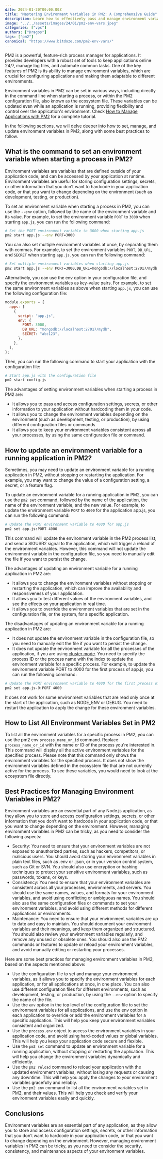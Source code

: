 ```yaml
---
date: 2024-01-20T00:00:00Z
title: "Mastering Environment Variables in PM2: A Comprehensive Guide"
description: Learn how to effectively pass and manage environment variables in PM2. This guide covers commands, configuration files, updating variables, best practices, and more."
image: "../../assets/images/24/01/pm2-env-vars.jpeg"
categories: ["vps"]
authors: ["Dragos"]
tags: ["pm2"]
canonical: "https://www.bitdoze.com/pm2-env-vars/"
---
```


PM2 is a powerful, feature-rich process manager for applications. It provides developers with a robust set of tools to keep applications online 24/7, manage log files, and automate common tasks. One of the key features of PM2 is its ability to manage environment variables, which are crucial for configuring applications and making them adaptable to different environments.

Environment variables in PM2 can be set in various ways, including directly in the command line when starting a process, or within the PM2 configuration file, also known as the ecosystem file. These variables can be updated even while an application is running, providing flexibility and control over the application's environment.
Check [How to Manage Applications with PM2](https://www.bitdoze.com/pm2-manage-apps/) for a complete tutorial.

In the following sections, we will delve deeper into how to set, manage, and update environment variables in PM2, along with some best practices to follow.

## What is the command to set an environment variable when starting a process in PM2?

Environment variables are variables that are defined outside of your application code, and can be accessed by your application at runtime. Environment variables are useful for storing configuration settings, secrets, or other information that you don’t want to hardcode in your application code, or that you want to change depending on the environment (such as development, testing, or production).

To set an environment variable when starting a process in PM2, you can use the `--env` option, followed by the name of the environment variable and its value. For example, to set the environment variable `PORT` to `3000` when starting `app.js`, you can run the following command:

```sh
# Set the PORT environment variable to 3000 when starting app.js
pm2 start app.js --env PORT=3000
```

You can also set multiple environment variables at once, by separating them with commas. For example, to set the environment variables `PORT`, `DB_URL`, and `SECRET` when starting `app.js`, you can run the following command:

```sh
# Set multiple environment variables when starting app.js
pm2 start app.js --env PORT=3000,DB_URL=mongodb://localhost:27017/mydb,SECRET=abc123
```

Alternatively, you can use the env option in your configuration file, and specify the environment variables as key-value pairs. For example, to set the same environment variables as above when starting `app.js`, you can use the following configuration file:

```js
module.exports = {
  apps: [
    {
      script: "app.js",
      env: {
        PORT: 3000,
        DB_URL: "mongodb://localhost:27017/mydb",
        SECRET: "abc123",
      },
    },
  ],
};
```

Then, you can run the following command to start your application with the configuration file:

```sh
# Start app.js with the configuration file
pm2 start config.js
```

The advantages of setting environment variables when starting a process in PM2 are:

- It allows you to pass and access configuration settings, secrets, or other information to your application without hardcoding them in your code.
- It allows you to change the environment variables depending on the environment (such as development, testing, or production), by using different configuration files or commands.
- It allows you to keep your environment variables consistent across all your processes, by using the same configuration file or command.

## How to update an environment variable for a running application in PM2?

Sometimes, you may need to update an environment variable for a running application in PM2, without stopping or restarting the application. For example, you may want to change the value of a configuration setting, a secret, or a feature flag.

To update an environment variable for a running application in PM2, you can use the `pm2 set` command, followed by the name of the application, the name of the environment variable, and the new value. For example, to update the environment variable `PORT` to `4000` for the application app.js, you can run the following command:

```sh
# Update the PORT environment variable to 4000 for app.js
pm2 set app.js:PORT 4000
```

This command will update the environment variable in the PM2 process list, and send a SIGUSR2 signal to the application, which will trigger a reload of the environment variables. However, this command will not update the environment variable in the configuration file, so you need to manually edit the file if you want to persist the change.

The advantages of updating an environment variable for a running application in PM2 are:

- It allows you to change the environment variables without stopping or restarting the application, which can improve the availability and responsiveness of your application.
- It allows you to test different values of the environment variables, and see the effects on your application in real time.
- It allows you to override the environment variables that are set in the configuration file, or the system, for a specific application.

The disadvantages of updating an environment variable for a running application in PM2 are:

- It does not update the environment variable in the configuration file, so you need to manually edit the file if you want to persist the change.
- It does not update the environment variable for all the processes of the application, if you are using [cluster mode](https://www.bitdoze.com/pm2-fork-cluster/). You need to specify the process ID or the process name with the index to update the environment variable for a specific process. For example, to update the environment variable PORT to 4000 for the first process of app.js, you can run the following command:

```sh
# Update the PORT environment variable to 4000 for the first process of app.js
pm2 set app.js-0:PORT 4000
```

It does not work for some environment variables that are read only once at the start of the application, such as NODE_ENV or DEBUG. You need to restart the application to apply the change for these environment variables.

## How to List All Environment Variables Set in PM2

To list all the environment variables for a specific process in PM2, you can use the pm2 env `process_name_or_id` command. Replace `process_name_or_id` with the name or ID of the process you're interested in. This command will display all the active environment variables for the specified process.
Please note that this command only shows the environment variables for the specified process. It does not show the environment variables defined in the ecosystem file that are not currently active for the process. To see these variables, you would need to look at the ecosystem file directly.

## Best Practices for Managing Environment Variables in PM2?

Environment variables are an essential part of any Node.js application, as they allow you to store and access configuration settings, secrets, or other information that you don’t want to hardcode in your application code, or that you want to change depending on the environment. However, managing environment variables in PM2 can be tricky, as you need to consider the following aspects:

- Security: You need to ensure that your environment variables are not exposed to unauthorized parties, such as hackers, competitors, or malicious users. You should avoid storing your environment variables in plain text files, such as .env or .json, or in your version control system, such as Git or SVN. You should also use encryption or hashing techniques to protect your sensitive environment variables, such as passwords, tokens, or keys.
- Consistency: You need to ensure that your environment variables are consistent across all your processes, environments, and servers. You should use the same names, values, and formats for your environment variables, and avoid using conflicting or ambiguous names. You should also use the same configuration files or commands to set your environment variables, and avoid using different methods for different applications or environments.
- Maintenance: You need to ensure that your environment variables are up to date and easy to maintain. You should document your environment variables and their meanings, and keep them organized and structured. You should also review your environment variables regularly, and remove any unused or obsolete ones. You should also use the PM2 commands or features to update or reload your environment variables, and avoid manually editing or restarting your processes.

Here are some best practices for managing environment variables in PM2, based on the aspects mentioned above:

- Use the configuration file to set and manage your environment variables, as it allows you to specify the environment variables for each application, or for all applications at once, in one place. You can also use different configuration files for different environments, such as development, testing, or production, by using the `--env` option to specify the name of the file.
- Use the `env` option in the top level of the configuration file to set the environment variables for all applications, and use the env option in each application to override or add the environment variables for a specific application. This will help you keep your environment variables consistent and organized.
- Use the `process.env` object to access the environment variables in your application code, and avoid using hard-coded values or global variables. This will help you keep your application code secure and flexible.
- Use the `pm2 set` command to update an environment variable for a running application, without stopping or restarting the application. This will help you change the environment variables dynamically and efficiently.
- Use the `pm2 reload` command to reload your application with the updated environment variables, without losing any requests or causing any downtime. This will help you apply the changes to your environment variables gracefully and reliably.
- Use the `pm2 env` command to list all the environment variables set in PM2, and their values. This will help you check and verify your environment variables easily and quickly.

## Conclusions

Environment variables are an essential part of any application, as they allow you to store and access configuration settings, secrets, or other information that you don’t want to hardcode in your application code, or that you want to change depending on the environment. However, managing environment variables in PM2 can be tricky, as you need to consider the security, consistency, and maintenance aspects of your environment variables.

